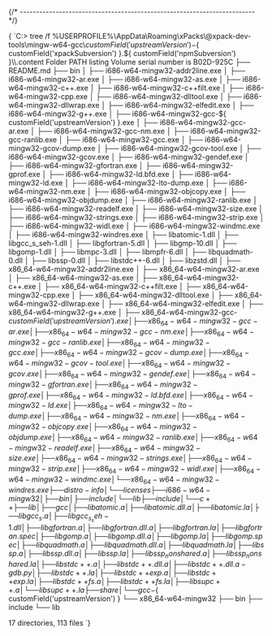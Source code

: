 

{/* ------------------------------------------------------------------------ */}

<CodeBlock language="console"> {
`C:\> tree /f %USERPROFILE%\\AppData\\Roaming\\xPacks\\@xpack-dev-tools\\mingw-w64-gcc\\${ customField('upstreamVersion') }-${ customField('xpackSubversion') }.${ customField('npmSubversion') }\\.content
Folder PATH listing
Volume serial number is B02D-925C
├── README.md
├── bin
│   ├── i686-w64-mingw32-addr2line.exe
│   ├── i686-w64-mingw32-ar.exe
│   ├── i686-w64-mingw32-as.exe
│   ├── i686-w64-mingw32-c++.exe
│   ├── i686-w64-mingw32-c++filt.exe
│   ├── i686-w64-mingw32-cpp.exe
│   ├── i686-w64-mingw32-dlltool.exe
│   ├── i686-w64-mingw32-dllwrap.exe
│   ├── i686-w64-mingw32-elfedit.exe
│   ├── i686-w64-mingw32-g++.exe
│   ├── i686-w64-mingw32-gcc-${ customField('upstreamVersion') }.exe
│   ├── i686-w64-mingw32-gcc-ar.exe
│   ├── i686-w64-mingw32-gcc-nm.exe
│   ├── i686-w64-mingw32-gcc-ranlib.exe
│   ├── i686-w64-mingw32-gcc.exe
│   ├── i686-w64-mingw32-gcov-dump.exe
│   ├── i686-w64-mingw32-gcov-tool.exe
│   ├── i686-w64-mingw32-gcov.exe
│   ├── i686-w64-mingw32-gendef.exe
│   ├── i686-w64-mingw32-gfortran.exe
│   ├── i686-w64-mingw32-gprof.exe
│   ├── i686-w64-mingw32-ld.bfd.exe
│   ├── i686-w64-mingw32-ld.exe
│   ├── i686-w64-mingw32-lto-dump.exe
│   ├── i686-w64-mingw32-nm.exe
│   ├── i686-w64-mingw32-objcopy.exe
│   ├── i686-w64-mingw32-objdump.exe
│   ├── i686-w64-mingw32-ranlib.exe
│   ├── i686-w64-mingw32-readelf.exe
│   ├── i686-w64-mingw32-size.exe
│   ├── i686-w64-mingw32-strings.exe
│   ├── i686-w64-mingw32-strip.exe
│   ├── i686-w64-mingw32-widl.exe
│   ├── i686-w64-mingw32-windmc.exe
│   ├── i686-w64-mingw32-windres.exe
│   ├── libatomic-1.dll
│   ├── libgcc_s_seh-1.dll
│   ├── libgfortran-5.dll
│   ├── libgmp-10.dll
│   ├── libgomp-1.dll
│   ├── libmpc-3.dll
│   ├── libmpfr-6.dll
│   ├── libquadmath-0.dll
│   ├── libssp-0.dll
│   ├── libstdc++-6.dll
│   ├── libzstd.dll
│   ├── x86_64-w64-mingw32-addr2line.exe
│   ├── x86_64-w64-mingw32-ar.exe
│   ├── x86_64-w64-mingw32-as.exe
│   ├── x86_64-w64-mingw32-c++.exe
│   ├── x86_64-w64-mingw32-c++filt.exe
│   ├── x86_64-w64-mingw32-cpp.exe
│   ├── x86_64-w64-mingw32-dlltool.exe
│   ├── x86_64-w64-mingw32-dllwrap.exe
│   ├── x86_64-w64-mingw32-elfedit.exe
│   ├── x86_64-w64-mingw32-g++.exe
│   ├── x86_64-w64-mingw32-gcc-${ customField('upstreamVersion') }.exe
│   ├── x86_64-w64-mingw32-gcc-ar.exe
│   ├── x86_64-w64-mingw32-gcc-nm.exe
│   ├── x86_64-w64-mingw32-gcc-ranlib.exe
│   ├── x86_64-w64-mingw32-gcc.exe
│   ├── x86_64-w64-mingw32-gcov-dump.exe
│   ├── x86_64-w64-mingw32-gcov-tool.exe
│   ├── x86_64-w64-mingw32-gcov.exe
│   ├── x86_64-w64-mingw32-gendef.exe
│   ├── x86_64-w64-mingw32-gfortran.exe
│   ├── x86_64-w64-mingw32-gprof.exe
│   ├── x86_64-w64-mingw32-ld.bfd.exe
│   ├── x86_64-w64-mingw32-ld.exe
│   ├── x86_64-w64-mingw32-lto-dump.exe
│   ├── x86_64-w64-mingw32-nm.exe
│   ├── x86_64-w64-mingw32-objcopy.exe
│   ├── x86_64-w64-mingw32-objdump.exe
│   ├── x86_64-w64-mingw32-ranlib.exe
│   ├── x86_64-w64-mingw32-readelf.exe
│   ├── x86_64-w64-mingw32-size.exe
│   ├── x86_64-w64-mingw32-strings.exe
│   ├── x86_64-w64-mingw32-strip.exe
│   ├── x86_64-w64-mingw32-widl.exe
│   ├── x86_64-w64-mingw32-windmc.exe
│   └── x86_64-w64-mingw32-windres.exe
├── distro-info
│   └── licenses
├── i686-w64-mingw32
│   ├── bin
│   ├── include
│   └── lib
├── include
│   └── c++
├── lib
│   ├── gcc
│   ├── libatomic.a
│   ├── libatomic.dll.a
│   ├── libatomic.la
│   ├── libgcc_s.a
│   ├── libgcc_s_seh-1.dll
│   ├── libgfortran.a
│   ├── libgfortran.dll.a
│   ├── libgfortran.la
│   ├── libgfortran.spec
│   ├── libgomp.a
│   ├── libgomp.dll.a
│   ├── libgomp.la
│   ├── libgomp.spec
│   ├── libquadmath.a
│   ├── libquadmath.dll.a
│   ├── libquadmath.la
│   ├── libssp.a
│   ├── libssp.dll.a
│   ├── libssp.la
│   ├── libssp_nonshared.a
│   ├── libssp_nonshared.la
│   ├── libstdc++.a
│   ├── libstdc++.dll.a
│   ├── libstdc++.dll.a-gdb.py
│   ├── libstdc++.la
│   ├── libstdc++exp.a
│   ├── libstdc++exp.la
│   ├── libstdc++fs.a
│   ├── libstdc++fs.la
│   ├── libsupc++.a
│   └── libsupc++.la
├── share
│   └── gcc-${ customField('upstreamVersion') }
└── x86_64-w64-mingw32
    ├── bin
    ├── include
    └── lib

17 directories, 113 files
`} </CodeBlock>
